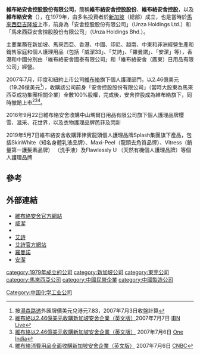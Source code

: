 {{expand|time=2015-02-01T10:47:14+00:00}}
'''維布絡安舍控股股份有限公司'''，簡稱'''維布絡安舍控股股份'''、'''維布絡安舍控股'''，以及'''維布絡安舍'''（'''{{lang-en|Wipro Unza Holdings Ltd.}}'''），在1979年，由多名投資者於[[新加坡|新加坡]]（總部）成立，也是當時於[[馬來西亞|馬來西亞]][[吉隆坡|吉隆坡]]上市，前身為「安舍控股股份有限公司」（Unza Holdings Ltd.）和「馬來西亞安舍控股股份有限公司」（Unza Holdings Bhd.）。

主要業務在新加坡、馬來西亞、香港、中國、印尼、越南、中東和非洲經營生產和銷售家庭和個人護理用品（包括「威潔33」、「艾詩」、「羅曼諾」、「安潔」等），香港和中國分別由「維布絡安舍國泰有限公司」和「維布絡安舍（廣東）日用品有限公司」經營。

2007年7月，印度和紐約上市公司[[維布絡|維布絡]]旗下個人護理部門，以2.46億美元（19.26億美元<ref>按[[湯森路透|湯森路透]]外匯牌價美元兌港元7.83，2007年7月3日收盤計算</ref>），收購該公司前身「安舍控股股份有限公司」（當時大股東為馬來西亞成功集團相關企業）全數100%股權，完成後，安舍控股成為維布絡旗下，同時撤銷上市<ref>[http://ibnlive.in.com/news/wipro-acquires-singapores-unza-for-246-million/44187-7.html 維布絡以2.46億美元收購新加坡安舍企業（英文版）]2007年7月7日 [[IBN_Live|IBN Live]]</ref><ref>[http://www.oneindia.com/2007/07/06/wipro-to-acquire-unza-holdings-for-usd-246-mn-1183703763.html 維布絡以2.46億美元收購新加坡安舍企業（英文版）] {{Wayback|url=http://www.oneindia.com/2007/07/06/wipro-to-acquire-unza-holdings-for-usd-246-mn-1183703763.html |date=20160313120624 }}2007年7月6日 [[One_India|One India]]</ref><ref>[http://www.moneycontrol.com/news/business/wipro-cons-acquires-100unza-holdings_290564.html 維布絡消費用品全面收購新加坡安舍企業（英文版）] {{Wayback|url=http://www.moneycontrol.com/news/business/wipro-cons-acquires-100unza-holdings_290564.html |date=20160307100949 }}2007年7月6日 [[CNBC|CNBC]]</ref>。

2016年9月22日維布絡安舍收購中山瑪爾日用品有限公司旗下個人護理品牌櫻雪、滋采、花世界，以及衣物護理品牌芭菲及閃新

2019年5月7日維布絡安舍收購菲律賓龍頭個人護理品牌Splash集團旗下產品，包括SkinWhite（知名身體乳液品牌）、Maxi-Peel（龍頭去角質品牌）、Vitress（銷量第一護髮素品牌） （洗手液）及Flawlessly U （天然有機個人護理品牌）等個人護理品牌

==參考==
{{reflist}}

==外部連結==
*[https://www.wipro-unza.com/hongkong-cn/ 維布絡安舍官方網站]
*[https://www.wipro-unza.com/hongkong-cn/category/vigor/ 威潔]
*{{Facebook|vigorhongkong|威潔香港官方}}
*[https://www.wipro-unza.com/hongkong-cn/category/enchanteur/ 艾詩]
*[https://www.enchanteur.com.hk/chi/index.php 艾詩官方網站]
*[https://www.wipro-unza.com/hongkong-cn/category/romano/ 羅曼諾]
*[https://www.wipro-unza.com/hongkong-cn/category/aiken/ 安潔]

[[category:1979年成立的公司|category:1979年成立的公司]]
[[category:新加坡公司|category:新加坡公司]]
[[category:東莞公司|category:東莞公司]]
[[Category:中国化学工业公司|Category:中国化学工业公司]]
[[category:馬來西亞公司|category:馬來西亞公司]]
[[category:中國民營企業|category:中國民營企業]]
[[category:中國製造公司|category:中國製造公司]]